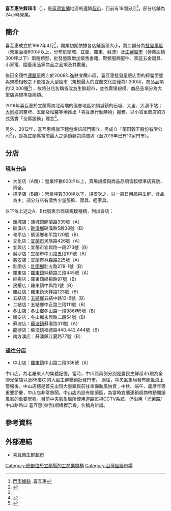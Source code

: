 {{Infobox company
| name                = 喜互惠股份有限公司
| name_en             = Surewell Wholesale Co., Ltd.
| logo                = 
| logo_caption        = 
| image               =
| image_caption       =
| type                = 
| original_text       = 
| other_text          = 
| traded_as           = 
| com_code            =
| local_code_name     = TW
| local_code          = 86622169
| fate                = 
| predecessor         = 
| successor           = 
| foundation          = <!-- {{Start date|YYYY|MM|DD}} -->
| defunct             = <!-- {{End date|YYYY|MM|DD}} -->
| location            ={{flagicon|TWN}} [[中華民國|臺灣]]<br>[[宜蘭縣|宜蘭縣]][[員山鄉|員山鄉]]永同路三段20號
| locations           = 
| area_served         = 
| founder             = 
| president           = 
| key_people          = 朱儒文
| industry            = 
| products            = 
| services            = 
| revenue             = 
| operating_income    = 
| net_income          = 
| aum                 = <!-- Only used with financial services companies -->
| assets              = 
| equity              = 
| owner               = 
| num_employees       = 
| parent              = 
| divisions           = 
| subsid              = 
| homepage            = {{URL|www.surewell.com.tw}}
| slogan              = 一家購物，全縣服務
| capital             = [[新台幣|新台幣]]29,000,000元
| market_value        = 
| P/E ratio           = 
| earnings per share  = 
| Net asset value     = 
| accounting_period   = 
| major_shareholder   = 
| footnotes           = 
}}

'''喜互惠生鮮超市'''（{{lang|en|Surewell fresh supermarket}}），是[[中華民國|臺灣]][[宜蘭縣|宜蘭]]地區的連鎖[[超市|超市]]，目前有19間分店<ref>[http://www.surewell.com.tw/ec99/rwd1451/category.asp?category_id=23 門市據點] {{Wayback|url=http://www.surewell.com.tw/ec99/rwd1451/category.asp?category_id=23 |date=20210624203515 }}.喜互惠</ref>，部分店舖為24小時營業。

== 簡介 ==
喜互惠成立於1992年4月<ref name="公司簡介">{{cite web|url=http://www.surewell.com.tw/BriefIntroduction125.htm|title=喜互惠公司簡介|accessdate=2019-05-29|publisher=喜互惠SUREWELL|archive-date=2020-05-10|archive-url=https://web.archive.org/web/20200510183532/http://www.surewell.com.tw/BriefIntroduction125.htm|dead-url=no}}</ref>，開業初期依據各店鋪面積大小，將店舖分為[[量販店|批發量販]]（營業面積600坪以上，分布於頭城、宜蘭、羅東、蘇澳）及[[超級市場|生鮮超市]]（營業面積300坪以下）兩種類型，批發量販增加販售書籍、鞋類服飾配件、家庭五金寢具、小家電、園藝用品等商品之品項及其數量。

後因全國性[[連鎖店|連鎖]]量販店於2008年進駐宜蘭市區，喜互惠批發量販店型的經營型態與規模相較之下更接近大型超市（規模最大的宜蘭文化店僅為1,200坪，商品品項約12,000種<ref name="公司簡介"/>），故將分店名稱皆改為生鮮超市，並依賣場規模、商品品項分為大型店與標準店兩類。

2019年喜互惠於宜蘭縣南北兩端的偏鄉地區如頭城鎮的石城、大里、大溪車站；[[大同鄉_(台灣)|大同鄉]]的崙埤、玉蘭及松羅等地推出「喜互惠行動購物」服務，以小貨車商店的方式落實「全縣服務」理念<ref>{{cite news|url=https://tw.appledaily.com/hot/realtime/20190316/1534193/|title=揪甘心！宜蘭連鎖超市服務偏鄉　小貨車當分店|publisher=蘋果日報|author=張芸甄|date=2019-03-16|accessdate=2019-05-29}}</ref>。

另外，2012年，喜互惠將旗下麵包烘焙部門獨立，另成立「蘭田穀王股份有限公司<ref name="蘭田穀王股份有限公司">{{cite web|url=https://www.thekingbakery.com.tw|title=蘭田穀王烘焙坊官網|accessdate=2019-07-23|publisher=蘭田穀王股份有限公司|archive-date=2020-11-27|archive-url=https://web.archive.org/web/20201127162653/https://www.thekingbakery.com.tw/|dead-url=no}}</ref>」，是為宜蘭縣當前最大之連鎖麵包烘焙坊〈至2019年已有10家門市〉。

== 分店 ==
===現有分店===
*大型店（A類）：營業坪數600坪以上，賣場規模與商品品項皆較標準店寬敞、齊全。
*標準店（B類）：營業坪數300坪以下，規模次之，以一般日用品與生鮮、食品為主，部分分店有販售少量服飾、寢具、輕家具。
以下依上述之A、B代號表示商店規模種類，列出各店：
*頭城店：[[頭城鎮|頭城鎮]]開蘭路339號（A）
*礁溪店：[[礁溪鄉|礁溪鄉]]礁溪路5段38號（B）
*和平店：礁溪鄉和平路120號（B）
*文化店：[[宜蘭市|宜蘭市]]民族路426號（A）
*宜興店：宜蘭市宜興路一段273號（B）
*吳沙店：宜蘭市中山路五段191號（B）
*慈安店：宜蘭市林森路225號（A）
*壯圍店：[[壯圍鄉|壯圍鄉]]壯五路278-1號（B）
*羅東店：[[羅東鎮_(臺灣)|羅東鎮]]純精路三段445號（A）
*維揚店：羅東鎮維揚路97號（B）
*民權店：羅東鎮中興路1號（B）
*羅莊店：羅東鎮天祥路123號（B）
*五結店：[[五結鄉|五結鄉]]五結中路13-6號（B）
*二結店：五結鄉中正路三段111號（B）
*冬山店：[[冬山鄉|冬山鄉]]冬山路一段986巷5號（B）
*順安店：冬山鄉永興路二段54號（B)
*蘇澳店：[[蘇澳鎮_(臺灣)|蘇澳鎮]]蘇港路311號（A）
*龍德店：蘇澳鎮福德路440.442.444號（B）
*南方澳店：蘇澳鎮江夏路77號（B）


===過往分店===
*中山店：[[羅東鎮_(台灣)|羅東鎮]]中山路二段336號（A）
中山店，為老羅東人的集體記憶。當時，中山路兩側分別是農民生鮮超市(現為全聯光榮店以及85度C)的大型生鮮聯鎖批發門市。 過往，中央氣象局發布颱風海上警報後，中山店總是首先出現大量鎮民前往準備颱風物資；中秋、端午、農曆年等重要節慶，中山店非常熱鬧。中山店內設有閱讀區，為當時宜蘭連鎖超商帶動閱讀風氣的重要里程。目前中央氣象局所使用道路監視CCTV系統，仍沿用「光榮路/中山路路口 喜互惠(東側)順樁標示桿」名稱為辨識。

== 參考資料 ==
{{reflist}}

== 外部連結 ==
* [http://www.surewell.com.tw/ 喜互惠生鮮超市]{{Wayback|url=http://www.surewell.com.tw/ |date=20200709193813 }} {{zh-tw}}

{{台灣連鎖超級市場}}

[[Category:總部位於宜蘭縣的工商業機構|Category:總部位於宜蘭縣的工商業機構]]
[[Category:台灣超級市場|Category:台灣超級市場]]
